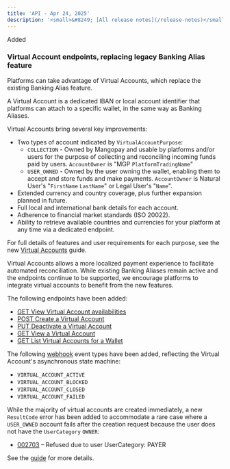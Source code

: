 ```yaml
---
title: 'API - Apr 24, 2025'  
description: '<small>&#8249; [All release notes](/release-notes)</small>'  
---
```


<div class="release-notes-page">

<div class="pill pill-green">Added</div>

### Virtual Account endpoints, replacing legacy Banking Alias feature

Platforms can take advantage of Virtual Accounts, which replace the existing Banking Alias feature. 

A Virtual Account is a dedicated IBAN or local account identifier that platforms can attach to a specific wallet, in the same way as Banking Aliases. 

Virtual Accounts bring several key improvements: 
- Two types of account indicated by `VirtualAccountPurpose`:
  - `COLLECTION` - Owned by Mangopay and usable by platforms and/or users for the purpose of collecting and reconciling incoming funds paid by users. `AccountOwner` is "MGP `PlatformTradingName`"
  - `USER_OWNED` - Owned by the user owning the wallet, enabling them to accept and store funds and make payments. `AccountOwner` is Natural User's "`FirstName` `LastName`" or Legal User's "`Name`".
- Extended currency and country coverage, plus further expansion planned in future.
- Full local and international bank details for each account.
- Adherence to financial market standards (ISO 20022).
- Ability to retrieve available countries and currencies for your platform at any time via a dedicated endpoint.

For full details of features and user requirements for each purpose, see the new [Virtual Accounts](/guides/payment-methods/banking/virtual-iban) guide.

Virtual Accounts allows a more localized payment experience to facilitate automated reconciliation. While existing Banking Aliases remain active and the endpoints continue to be supported, we encourage platforms to integrate virtual accounts to benefit from the new features. 

The following endpoints have been added:
- [GET View Virtual Account availabilities](/api-reference/virtual-accounts/view-virtual-account-availabilities)
- [POST Create a Virtual Account](/api-reference/virtual-accounts/create-virtual-account)
- [PUT Deactivate a Virtual Account](/api-reference/virtual-accounts/deactivate-virtual-account)
- [GET View a Virtual Account](/api-reference/virtual-accounts/view-virtual-account)
- [GET List Virtual Accounts for a Wallet](/api-reference/virtual-accounts/list-virtual-accounts-wallet)

The following [webhook](/webhooks) event types have been added, reflecting the Virtual Account's asynchronous state machine: 

- `VIRTUAL_ACCOUNT_ACTIVE`
- `VIRTUAL_ACCOUNT_BLOCKED`
- `VIRTUAL_ACCOUNT_CLOSED`
- `VIRTUAL_ACCOUNT_FAILED`

While the majority of virtual accounts are created immediately, a new `ResultCode` error has been added to accommodate a rare case where a `USER_OWNED` account fails after the creation request because the user does not have the `UserCategory` `OWNER`: 
- [002703](/errors/codes/002703) – Refused due to user UserCategory: PAYER

See the [guide](/guides/payment-methods/banking/virtual-iban#functional-errors) for more details.

</div>
